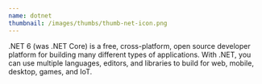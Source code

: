 ```yaml
---
name: dotnet
thumbnail: /images/thumbs/thumb-net-icon.png
---
```


.NET 6 (was .NET Core) is a free, cross-platform, open source developer platform for building many different types of applications. With .NET, you can use multiple languages, editors, and libraries to build for web, mobile, desktop, games, and IoT.
